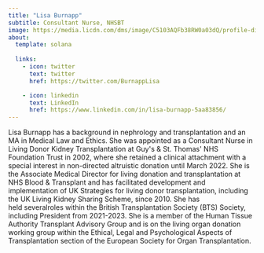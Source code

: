 ```yaml
---
title: "Lisa Burnapp"
subtitle: Consultant Nurse, NHSBT
image: https://media.licdn.com/dms/image/C5103AQFb38RW0a03dQ/profile-displayphoto-shrink_800_800/0/1516937482324?e=1692230400&v=beta&t=aHk3BTxJEKp5lowT4fTGWYdpHYeO4esGIRQ99DyNNLM
about:
  template: solana
  
  links:
    - icon: twitter
      text: twitter
      href: https://twitter.com/BurnappLisa

    - icon: linkedin
      text: LinkedIn
      href: https://www.linkedin.com/in/lisa-burnapp-5aa83856/
---
```





Lisa Burnapp has a background in nephrology and transplantation and an MA in Medical Law and Ethics. She was appointed as a Consultant Nurse in Living Donor Kidney Transplantation at Guy\'s & St. Thomas\' NHS Foundation Trust in 2002, where she retained a clinical attachment with a special interest in non-directed altruistic donation until March 2022. She is the Associate Medical Director for living donation and transplantation at NHS Blood & Transplant and has facilitated development and implementation of UK Strategies for living donor transplantation, including the UK Living Kidney Sharing Scheme, since 2010. She has held severalroles within the British Transplantation Society (BTS) Society, including President from 2021-2023. She is a member of the Human Tissue Authority Transplant Advisory Group and is on the living organ donation working group within the Ethical, Legal and Psychological Aspects of Transplantation section of the European Society for Organ Transplantation.
